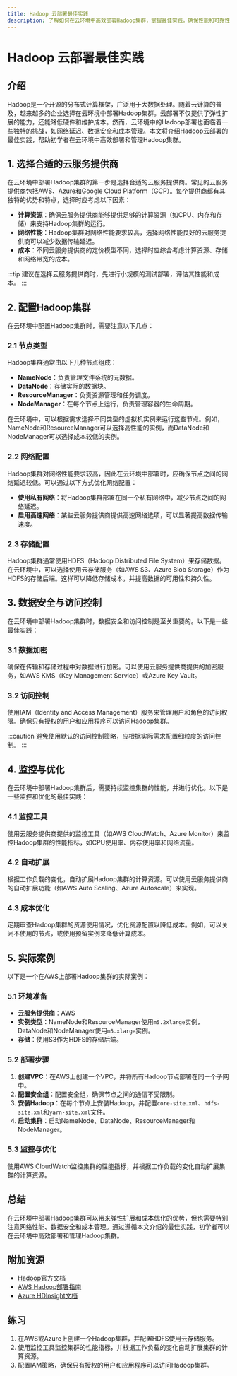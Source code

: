 ```yaml
---
title: Hadoop 云部署最佳实践
description: 了解如何在云环境中高效部署Hadoop集群，掌握最佳实践，确保性能和可靠性。
---
```


# Hadoop 云部署最佳实践

## 介绍

Hadoop是一个开源的分布式计算框架，广泛用于大数据处理。随着云计算的普及，越来越多的企业选择在云环境中部署Hadoop集群。云部署不仅提供了弹性扩展的能力，还能降低硬件和维护成本。然而，云环境中的Hadoop部署也面临着一些独特的挑战，如网络延迟、数据安全和成本管理。本文将介绍Hadoop云部署的最佳实践，帮助初学者在云环境中高效部署和管理Hadoop集群。

## 1. 选择合适的云服务提供商

在云环境中部署Hadoop集群的第一步是选择合适的云服务提供商。常见的云服务提供商包括AWS、Azure和Google Cloud Platform（GCP）。每个提供商都有其独特的优势和特点，选择时应考虑以下因素：

- **计算资源**：确保云服务提供商能够提供足够的计算资源（如CPU、内存和存储）来支持Hadoop集群的运行。
- **网络性能**：Hadoop集群对网络性能要求较高，选择网络性能良好的云服务提供商可以减少数据传输延迟。
- **成本**：不同云服务提供商的定价模型不同，选择时应综合考虑计算资源、存储和网络带宽的成本。

:::tip
建议在选择云服务提供商时，先进行小规模的测试部署，评估其性能和成本。
:::

## 2. 配置Hadoop集群

在云环境中配置Hadoop集群时，需要注意以下几点：

### 2.1 节点类型

Hadoop集群通常由以下几种节点组成：

- **NameNode**：负责管理文件系统的元数据。
- **DataNode**：存储实际的数据块。
- **ResourceManager**：负责资源管理和任务调度。
- **NodeManager**：在每个节点上运行，负责管理容器的生命周期。

在云环境中，可以根据需求选择不同类型的虚拟机实例来运行这些节点。例如，NameNode和ResourceManager可以选择高性能的实例，而DataNode和NodeManager可以选择成本较低的实例。

### 2.2 网络配置

Hadoop集群对网络性能要求较高，因此在云环境中部署时，应确保节点之间的网络延迟较低。可以通过以下方式优化网络配置：

- **使用私有网络**：将Hadoop集群部署在同一个私有网络中，减少节点之间的网络延迟。
- **启用高速网络**：某些云服务提供商提供高速网络选项，可以显著提高数据传输速度。

### 2.3 存储配置

Hadoop集群通常使用HDFS（Hadoop Distributed File System）来存储数据。在云环境中，可以选择使用云存储服务（如AWS S3、Azure Blob Storage）作为HDFS的存储后端。这样可以降低存储成本，并提高数据的可用性和持久性。

## 3. 数据安全与访问控制

在云环境中部署Hadoop集群时，数据安全和访问控制是至关重要的。以下是一些最佳实践：

### 3.1 数据加密

确保在传输和存储过程中对数据进行加密。可以使用云服务提供商提供的加密服务，如AWS KMS（Key Management Service）或Azure Key Vault。

### 3.2 访问控制

使用IAM（Identity and Access Management）服务来管理用户和角色的访问权限。确保只有授权的用户和应用程序可以访问Hadoop集群。

:::caution
避免使用默认的访问控制策略，应根据实际需求配置细粒度的访问控制。
:::

## 4. 监控与优化

在云环境中部署Hadoop集群后，需要持续监控集群的性能，并进行优化。以下是一些监控和优化的最佳实践：

### 4.1 监控工具

使用云服务提供商提供的监控工具（如AWS CloudWatch、Azure Monitor）来监控Hadoop集群的性能指标，如CPU使用率、内存使用率和网络流量。

### 4.2 自动扩展

根据工作负载的变化，自动扩展Hadoop集群的计算资源。可以使用云服务提供商的自动扩展功能（如AWS Auto Scaling、Azure Autoscale）来实现。

### 4.3 成本优化

定期审查Hadoop集群的资源使用情况，优化资源配置以降低成本。例如，可以关闭不使用的节点，或使用预留实例来降低计算成本。

## 5. 实际案例

以下是一个在AWS上部署Hadoop集群的实际案例：

### 5.1 环境准备

- **云服务提供商**：AWS
- **实例类型**：NameNode和ResourceManager使用`m5.2xlarge`实例，DataNode和NodeManager使用`m5.xlarge`实例。
- **存储**：使用S3作为HDFS的存储后端。

### 5.2 部署步骤

1. **创建VPC**：在AWS上创建一个VPC，并将所有Hadoop节点部署在同一个子网中。
2. **配置安全组**：配置安全组，确保节点之间的通信不受限制。
3. **安装Hadoop**：在每个节点上安装Hadoop，并配置`core-site.xml`、`hdfs-site.xml`和`yarn-site.xml`文件。
4. **启动集群**：启动NameNode、DataNode、ResourceManager和NodeManager。

### 5.3 监控与优化

使用AWS CloudWatch监控集群的性能指标，并根据工作负载的变化自动扩展集群的计算资源。

## 总结

在云环境中部署Hadoop集群可以带来弹性扩展和成本优化的优势，但也需要特别注意网络性能、数据安全和成本管理。通过遵循本文介绍的最佳实践，初学者可以在云环境中高效部署和管理Hadoop集群。

## 附加资源

- [Hadoop官方文档](https://hadoop.apache.org/docs/current/)
- [AWS Hadoop部署指南](https://aws.amazon.com/emr/details/hadoop/)
- [Azure HDInsight文档](https://docs.microsoft.com/en-us/azure/hdinsight/)

## 练习

1. 在AWS或Azure上创建一个Hadoop集群，并配置HDFS使用云存储服务。
2. 使用监控工具监控集群的性能指标，并根据工作负载的变化自动扩展集群的计算资源。
3. 配置IAM策略，确保只有授权的用户和应用程序可以访问Hadoop集群。